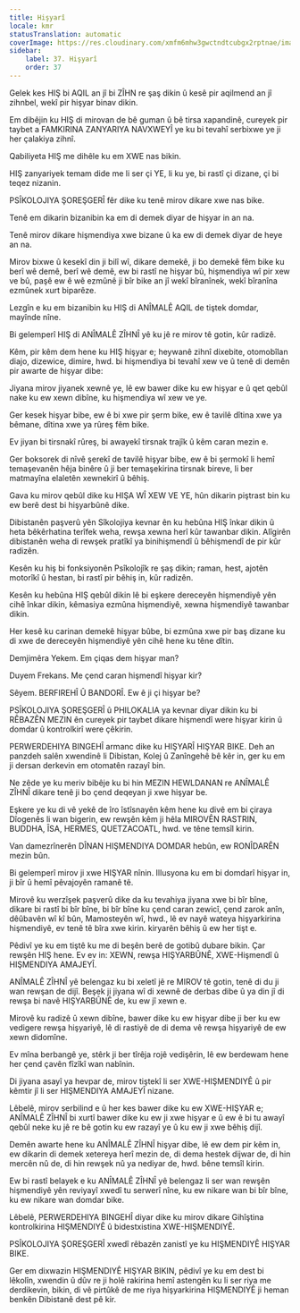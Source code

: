 ```yaml
---
title: Hişyarî
locale: kmr
statusTranslation: automatic
coverImage: https://res.cloudinary.com/xmfm6mhw3gwctndtcubgx2rptnae/image/upload/v1740337243/small_cover_educacion_fundamental_a051170f1c.webp
sidebar:
    label: 37. Hişyarî
    order: 37
---
```

Gelek kes HIŞ bi AQIL an jî bi ZÎHN re şaş dikin û kesê pir aqilmend an jî zihnbel, wekî pir hişyar binav dikin.

Em dibêjin ku HIŞ di mirovan de bê guman û bê tirsa xapandinê, cureyek pir taybet a FAMKIRINA ZANYARIYA NAVXWEYÎ ye ku bi tevahî serbixwe ye ji her çalakiya zihnî.

Qabiliyeta HIŞ me dihêle ku em XWE nas bikin.

HIŞ zanyariyek temam dide me li ser çi YE, li ku ye, bi rastî çi dizane, çi bi teqez nizanin.

PSÎKOLOJIYA ŞOREŞGERÎ fêr dike ku tenê mirov dikare xwe nas bike.

Tenê em dikarin bizanibin ka em di demek diyar de hişyar in an na.

Tenê mirov dikare hişmendiya xwe bizane û ka ew di demek diyar de heye an na.

Mirov bixwe û kesekî din ji bilî wî, dikare demekê, ji bo demekê fêm bike ku berî wê demê, berî wê demê, ew bi rastî ne hişyar bû, hişmendiya wî pir xew ve bû, paşê ew ê wê ezmûnê ji bîr bike an jî wekî bîranînek, wekî bîranîna ezmûnek xurt biparêze.

Lezgîn e ku em bizanibin ku HIŞ di ANÎMALÊ AQIL de tiştek domdar, mayînde nîne.

Bi gelemperî HIŞ di ANÎMALÊ ZÎHNÎ yê ku jê re mirov tê gotin, kûr radizê.

Kêm, pir kêm dem hene ku HIŞ hişyar e; heywanê zihnî dixebite, otomobîlan diajo, dizewice, dimire, hwd. bi hişmendiya bi tevahî xew ve û tenê di demên pir awarte de hişyar dibe:

Jiyana mirov jiyanek xewnê ye, lê ew bawer dike ku ew hişyar e û qet qebûl nake ku ew xewn dibîne, ku hişmendiya wî xew ve ye.

Ger kesek hişyar bibe, ew ê bi xwe pir şerm bike, ew ê tavilê dîtina xwe ya bêmane, dîtina xwe ya rûreş fêm bike.

Ev jiyan bi tirsnakî rûreş, bi awayekî tirsnak trajîk û kêm caran mezin e.

Ger boksorek di nîvê şerekî de tavilê hişyar bibe, ew ê bi şermokî li hemî temaşevanên hêja binêre û ji ber temaşekirina tirsnak bireve, li ber matmayîna elaletên xewnekirî û bêhiş.

Gava ku mirov qebûl dike ku HIŞA WÎ XEW VE YE, hûn dikarin piştrast bin ku ew berê dest bi hişyarbûnê dike.

Dibistanên paşverû yên Sîkolojiya kevnar ên ku hebûna HIŞ înkar dikin û heta bêkêrhatina terîfek weha, rewşa xewna herî kûr tawanbar dikin. Alîgirên dibistanên weha di rewşek pratîkî ya binihişmendî û bêhişmendî de pir kûr radizên.

Kesên ku hiş bi fonksiyonên Psîkolojîk re şaş dikin; raman, hest, ajotên motorîkî û hestan, bi rastî pir bêhiş in, kûr radizên.

Kesên ku hebûna HIŞ qebûl dikin lê bi eşkere dereceyên hişmendiyê yên cihê înkar dikin, kêmasiya ezmûna hişmendiyê, xewna hişmendiyê tawanbar dikin.

Her kesê ku carinan demekê hişyar bûbe, bi ezmûna xwe pir baş dizane ku di xwe de dereceyên hişmendiyê yên cihê hene ku têne dîtin.

Demjimêra Yekem. Em çiqas dem hişyar man?

Duyem Frekans. Me çend caran hişmendî hişyar kir?

Sêyem. BERFIREHÎ Û BANDORÎ. Ew ê ji çi hişyar be?

PSÎKOLOJIYA ŞOREŞGERÎ û PHILOKALIA ya kevnar diyar dikin ku bi RÊBAZÊN MEZIN ên cureyek pir taybet dikare hişmendî were hişyar kirin û domdar û kontrolkirî were çêkirin.

PERWERDEHIYA BINGEHÎ armanc dike ku HIŞYARÎ HIŞYAR BIKE. Deh an panzdeh salên xwendinê li Dibistan, Kolej û Zanîngehê bê kêr in, ger ku em ji dersan derkevin em otomatên razayî bin.

Ne zêde ye ku meriv bibêje ku bi hin MEZIN HEWLDANAN re ANÎMALÊ ZÎHNÎ dikare tenê ji bo çend deqeyan ji xwe hişyar be.

Eşkere ye ku di vê yekê de îro îstîsnayên kêm hene ku divê em bi çiraya Dîogenês li wan bigerin, ew rewşên kêm ji hêla MIROVÊN RASTRIN, BUDDHA, ÎSA, HERMES, QUETZACOATL, hwd. ve têne temsîl kirin.

Van damezrînerên DÎNAN HIŞMENDIYA DOMDAR hebûn, ew RONÎDARÊN mezin bûn.

Bi gelemperî mirov ji xwe HIŞYAR nînin. Illusyona ku em bi domdarî hişyar in, ji bîr û hemî pêvajoyên ramanê tê.

Mirovê ku werzîşek paşverû dike da ku tevahiya jiyana xwe bi bîr bîne, dikare bi rastî bi bîr bîne, bi bîr bîne ku çend caran zewicî, çend zarok anîn, dêûbavên wî kî bûn, Mamosteyên wî, hwd., lê ev nayê wateya hişyarkirina hişmendiyê, ev tenê tê bîra xwe kirin. kiryarên bêhiş û ew her tişt e.

Pêdivî ye ku em tiştê ku me di beşên berê de gotibû dubare bikin. Çar rewşên HIŞ hene. Ev ev in: XEWN, rewşa HIŞYARBÛNÊ, XWE-Hişmendî û HIŞMENDIYA AMAJEYÎ.

ANÎMALÊ ZÎHNÎ yê belengaz ku bi xeletî jê re MIROV tê gotin, tenê di du ji wan rewşan de dijî. Beşek ji jiyana wî di xewnê de derbas dibe û ya din jî di rewşa bi navê HIŞYARBÛNÊ de, ku ew jî xewn e.

Mirovê ku radizê û xewn dibîne, bawer dike ku ew hişyar dibe ji ber ku ew vedigere rewşa hişyariyê, lê di rastiyê de di dema vê rewşa hişyariyê de ew xewn didomîne.

Ev mîna berbangê ye, stêrk ji ber tîrêja rojê vedişêrin, lê ew berdewam hene her çend çavên fîzîkî wan nabînin.

Di jiyana asayî ya hevpar de, mirov tiştekî li ser XWE-HIŞMENDIYÊ û pir kêmtir jî li ser HIŞMENDIYA AMAJEYÎ nizane.

Lêbelê, mirov serbilind e û her kes bawer dike ku ew XWE-HIŞYAR e; ANÎMALÊ ZÎHNÎ bi xurtî bawer dike ku ew ji xwe hişyar e û ew ê bi tu awayî qebûl neke ku jê re bê gotin ku ew razayî ye û ku ew ji xwe bêhiş dijî.

Demên awarte hene ku ANÎMALÊ ZÎHNÎ hişyar dibe, lê ew dem pir kêm in, ew dikarin di demek xetereya herî mezin de, di dema hestek dijwar de, di hin mercên nû de, di hin rewşek nû ya nediyar de, hwd. bêne temsîl kirin.

Ew bi rastî belayek e ku ANÎMALÊ ZÎHNÎ yê belengaz li ser wan rewşên hişmendiyê yên reviyayî xwedî tu serwerî nîne, ku ew nikare wan bi bîr bîne, ku ew nikare wan domdar bike.

Lêbelê, PERWERDEHIYA BINGEHÎ diyar dike ku mirov dikare Gihîştina kontrolkirina HIŞMENDIYÊ û bidestxistina XWE-HIŞMENDIYÊ.

PSÎKOLOJIYA ŞOREŞGERÎ xwedî rêbazên zanistî ye ku HIŞMENDIYÊ HIŞYAR BIKE.

Ger em dixwazin HIŞMENDIYÊ HIŞYAR BIKIN, pêdivî ye ku em dest bi lêkolîn, xwendin û dûv re ji holê rakirina hemî astengên ku li ser riya me derdikevin, bikin, di vê pirtûkê de me riya hişyarkirina HIŞMENDIYÊ ji heman benkên Dibistanê dest pê kir.

